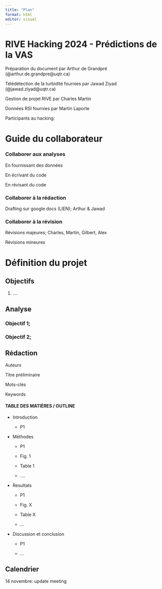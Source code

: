 ```yaml
---
title: "Plan"
format: html
editor: visual
---
```


# RIVE Hacking 2024 - Prédictions de la VAS

Préparation du document par Arthur de Grandpré (\@arthur.de.grandpre\@uqtr.ca)

Télédétection de la turbidité fournies par Jawad Ziyad (\@jawad.ziyad\@uqtr.ca)

Gestion de projet RIVE par Charles Martin

Données RSI fournies par Martin Laporte

Participants au hacking:

# Guide du collaborateur

### Collaborer aux analyses

En fournissant des données

En écrivant du code

En révisant du code

### Collaborer à la rédaction

Drafting sur google docs (LIEN); Arthur & Jawad

### Collaborer à la révision

Révisions majeures; Charles, Martin, Gilbert, Alex

Révisions mineures

# Définition du projet

## Objectifs

1.   ....

## Analyse

### Objectif 1;

### Objectif 2;

## Rédaction

Auteurs

Titre préliminaire

Mots-clés

Keywords

#### TABLE DES MATIÈRES / OUTLINE

-   Introduction

    -   P1

-   Méthodes

    -   P1

    -   Fig. 1

    -   Table 1

    -   ....

-   Resultats

    -   P1

    -   Fig. X

    -   Table X

    -   ...

-   Discussion et conclusion

    -   P1

    -   ...

## Calendrier

14 novembre: update meeting
